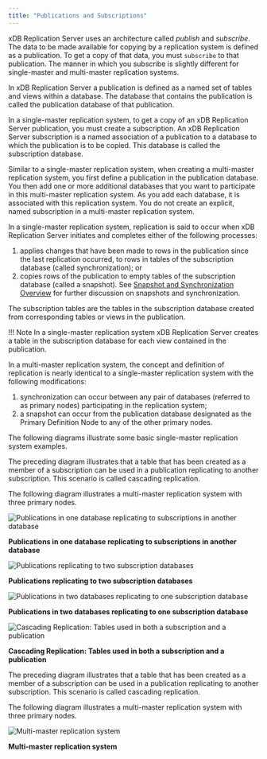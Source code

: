 ```yaml
---
title: "Publications and Subscriptions"
---
```


<div id="publications_and_subscriptions" class="registered_link"></div>

xDB Replication Server uses an architecture called *publish* and *subscribe*. The data to be made available for copying by a replication system is defined as a publication. To get a copy of that data, you must `subscribe` to that publication. The manner in which you subscribe is slightly different for single-master and multi-master replication systems.

In xDB Replication Server a publication is defined as a named set of tables and views within a database. The database that contains the publication is called the publication database of that publication.

In a single-master replication system, to get a copy of an xDB Replication Server publication, you must create a subscription. An xDB Replication Server subscription is a named association of a publication to a database to which the publication is to be copied. This database is called the subscription database.

Similar to a single-master replication system, when creating a multi-master replication system, you first define a publication in the publication database. You then add one or more additional databases that you want to participate in this multi-master replication system. As you add each database, it is associated with this replication system. You do not create an explicit, named subscription in a multi-master replication system.

In a single-master replication system, replication is said to occur when xDB Replication Server initiates and completes either of the following processes:

1.  applies changes that have been made to rows in the publication since the last replication occurred, to rows in tables of the subscription database (called synchronization); or
2.  copies rows of the publication to empty tables of the subscription database (called a snapshot). See [Snapshot and Synchronization Overview](06_snapshot_and_synchronous/#snapshot_and_synchronous) for further discussion on snapshots and synchronization.

The subscription tables are the tables in the subscription database created from corresponding tables or views in the publication.

!!! Note
    In a single-master replication system xDB Replication Server creates a table in the subscription database for each view contained in the publication.

In a multi-master replication system, the concept and definition of replication is nearly identical to a single-master replication system with the following modifications:

1.  synchronization can occur between any pair of databases (referred to as primary nodes) participating in the replication system;
2.  a snapshot can occur from the publication database designated as the Primary Definition Node to any of the other primary nodes.

The following diagrams illustrate some basic single-master replication system examples.

The preceding diagram illustrates that a table that has been created as a member of a subscription can be used in a publication replicating to another subscription. This scenario is called cascading replication.

The following diagram illustrates a multi-master replication system with three primary nodes.

![Publications in one database replicating to subscriptions in another database](../../images/image3.png)

**Publications in one database replicating to subscriptions in another database**



![Publications replicating to two subscription databases](../../images/image4.png)

**Publications replicating to two subscription databases**

![*Publications in two databases replicating to one subscription database*](../../images/image5.png)

**Publications in two databases replicating to one subscription database**

![*Cascading Replication: Tables used in both a subscription and a publication*](../../images/image6.png)

**Cascading Replication: Tables used in both a subscription and a publication**

The preceding diagram illustrates that a table that has been created as a member of a subscription can be used in a publication replicating to another subscription. This scenario is called cascading replication.

The following diagram illustrates a multi-master replication system with three primary nodes.

![*Multi-master replication system*](../../images/image7.png)

**Multi-master replication system**
